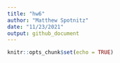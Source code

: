 ```yaml
---
title: "hw6"
author: "Matthew Spotnitz"
date: "11/23/2021"
output: github_document
---
```


```r
knitr::opts_chunk$set(echo = TRUE)
```

